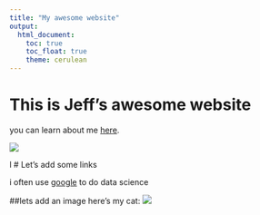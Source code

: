 ```yaml
---
title: "My awesome website"
output: 
  html_document:
    toc: true
    toc_float: true
    theme: cerulean
---
```


# This is Jeff's awesome website
you can learn about me [here](about.html).

![](https://media.giphy.com/media/drXGoW1iudhKw/giphy.gif)

l
# Let's add some links

i often use [google](googl.com) to do data science

##lets add an image
here's my cat:
![](IMG_20181128_151135.jpg)